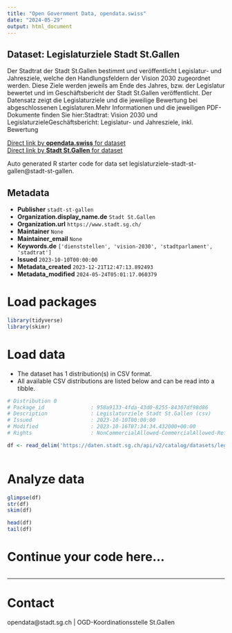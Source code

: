```yaml
---
title: "Open Government Data, opendata.swiss"
date: "2024-05-29"
output: html_document
---
```


## Dataset: Legislaturziele Stadt St.Gallen

Der
Stadtrat der Stadt St.Gallen bestimmt und veröffentlicht Legislatur- und Jahresziele, welche den Handlungsfeldern der Vision 2030 zugeordnet werden. Diese Ziele werden jeweils am Ende des Jahres, bzw. der Legislatur bewertet und im Geschäftsbericht der Stadt St.Gallen veröffentlicht. Der Datensatz zeigt die Legislaturziele und die jeweilige Bewertung bei abgeschlossenen Legislaturen.Mehr Informationen und die jeweiligen PDF-Dokumente finden Sie hier:Stadtrat: Vision 2030 und LegislaturzieleGeschäftsbericht: Legislatur- und Jahresziele, inkl. Bewertung

[Direct link by **opendata.swiss** for dataset](https://opendata.swiss/de/dataset/legislaturziele-stadt-st-gallen)<br>
[Direct link by **Stadt St.Gallen** for dataset](https://daten.stadt.sg.ch/explore/dataset/legislaturziele-stadt-st-gallen/)

Auto generated R starter code for data set legislaturziele-stadt-st-gallen@stadt-st-gallen.

## Metadata

- **Publisher** `stadt-st-gallen`
- **Organization.display_name.de** `Stadt St.Gallen`
- **Organization.url** `https://www.stadt.sg.ch/`
- **Maintainer** `None`
- **Maintainer_email** `None`
- **Keywords.de** `['dienststellen', 'vision-2030', 'stadtparlament', 'stadtrat']`
- **Issued** `2023-10-10T00:00:00`
- **Metadata_created** `2023-12-21T12:47:13.892493`
- **Metadata_modified** `2024-05-24T05:01:17.060379`


# Load packages

```r

library(tidyverse)
library(skimr)

```

# Load data

-   The dataset has 1 distribution(s) in CSV format.
-   All available CSV distributions are listed below and can be read into a tibble.

```r

# Distribution 0
# Package_id               : 958a9133-4fda-43d0-8255-84307df98d86
# Description              : Legislaturziele Stadt St.Gallen (csv)
# Issued                   : 2023-10-10T00:00:00
# Modified                 : 2023-10-16T07:34:34.432000+00:00
# Rights                   : NonCommercialAllowed-CommercialAllowed-ReferenceRequired

df <- read_delim('https://daten.stadt.sg.ch/api/v2/catalog/datasets/legislaturziele-stadt-st-gallen/exports/csv')



```

# Analyze data

```r

glimpse(df)
str(df)
skim(df)

head(df)
tail(df)

```

# Continue your code here...

```r

```

------------------------------------------------------------------------

# Contact

opendata@stadt.sg.ch | OGD-Koordinationsstelle St.Gallen

